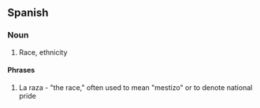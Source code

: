==Spanish==
===Noun===
#Race, ethnicity

====Phrases====
#La raza - "the race," often used to mean "mestizo" or to denote national pride

{{wikipedia|La raza}}